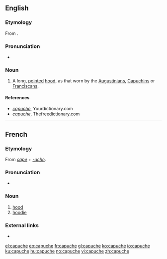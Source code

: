 ==English==

===Etymology===
From {{etyl|fr|en}} {{m|fr|capuche}}.

===Pronunciation===
* {{a|UK}} {{IPA|/kəˈpuːtʃ/|/kaˈpuːʃ/|lang=en}}

===Noun===
{{en-noun}}

# A long, [[pointed]] [[hood]], as that worn by the [[Augustinians]], [[w:Order of Friars Minor Capuchin|Capuchins]] or [[Franciscans]].

====References====
* ''[http://www.yourdictionary.com capuche]'', Yourdictionary.com
* ''[http://www.thefreedictionary.com capuche]'', Thefreedictionary.com

----

==French==

===Etymology===
From ''[[cape]]'' + ''[[-uche]]''.

===Pronunciation===
* {{IPA|/kapyʃ/|lang=fr}}

===Noun===
{{fr-noun|f}}

# [[hood]] {{gloss|headwear}}
# [[hoodie]]

===External links===
* {{R:TLFi}}

[[el:capuche]]
[[eo:capuche]]
[[fr:capuche]]
[[gl:capuche]]
[[ko:capuche]]
[[io:capuche]]
[[ku:capuche]]
[[hu:capuche]]
[[no:capuche]]
[[vi:capuche]]
[[zh:capuche]]